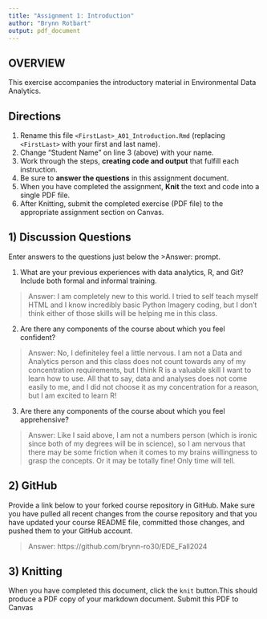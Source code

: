 ```yaml
---
title: "Assignment 1: Introduction"
author: "Brynn Rotbart"
output: pdf_document
---
```


## OVERVIEW

This exercise accompanies the introductory material in Environmental Data Analytics. 

## Directions
1.  Rename this file `<FirstLast>_A01_Introduction.Rmd` (replacing `<FirstLast>` with your first and last name).
2.  Change "Student Name" on line 3 (above) with your name.
3.  Work through the steps, **creating code and output** that fulfill each instruction.
4.  Be sure to **answer the questions** in this assignment document.
5.  When you have completed the assignment, **Knit** the text and code into a single PDF file.
6.  After Knitting, submit the completed exercise (PDF file) to the appropriate assignment section on Canvas.


## 1) Discussion Questions
Enter answers to the questions just below the >Answer: prompt.

1. What are your previous experiences with data analytics, R, and Git? Include both formal and informal training.

> Answer: I am completely new to this world. I tried to self teach myself HTML and I know incredibly basic Python Imagery coding, but I don't think either of those skills will be helping me in this class. 

2. Are there any components of the course about which you feel confident?

> Answer: No, I definiteley feel a little nervous. I am not a Data and Analytics person and this class does not count towards any of my concentration requirements, but I think R is a valuable skill I want to learn how to use. All that to say, data and analyses does not come easily to me, and I did not choose it as my concentration for a reason, but I am excited to learn R! 

3. Are there any components of the course about which you feel apprehensive?

> Answer: Like I said above, I am not a numbers person (which is ironic since both of my degrees will be in science), so I am nervous that there may be some friction when it comes to my brains willingness to grasp the concepts. Or it may be totally fine! Only time will tell. 


## 2) GitHub

Provide a link below to your forked course repository in GitHub. Make sure you have pulled all recent changes from the course repository and that you have updated your course README file, committed those changes, and pushed them to your GitHub account. 

> Answer: https://github.com/brynn-ro30/EDE_Fall2024 

## 3) Knitting
When you have completed this document, click the `knit` button.This should produce a PDF copy of your markdown document. Submit this PDF to Canvas 
